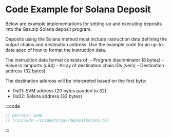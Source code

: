 
# Code Example for Solana Deposit

Below are example implementations for setting up and executing deposits into the Gas.zip Solana deposit program.

Deposits using the Solana method must include instruction data defining the output chains and destination address.
Use the example code for an up-to-date spec of how to format the instruction data.

<Callout type="info">
The instruction data format consists of:
- Program discriminator (8 bytes)
- Value in lamports (u64) 
- Array of destination chain IDs (vec\<u16\>)
- Destination address (32 bytes)

The destination address will be interpreted based on the first byte:

- 0x01: EVM address (20 bytes padded to 32)
- 0x02: Solana address (32 bytes)
  </Callout>

:::code

```ts twoslash [typescript]
// @errors: 1240
// [!include ~/snippets/gas/depositSolana.ts]
```

:::

